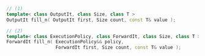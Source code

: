 ```cpp
// (1)
template< class OutputIt, class Size, class T >
OutputIt fill_n( OutputIt first, Size count, const T& value );

// (2)
template< class ExecutionPolicy, class ForwardIt, class Size, class T >
ForwardIt fill_n( ExecutionPolicy&& policy,
                  ForwardIt first, Size count, const T& value );
```
